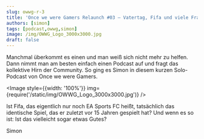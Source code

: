 ```yaml
---
slug: owwg-r-3
title: 'Once we were Gamers Relaunch #03 – Vatertag, Fifa und viele Fragen'
authors: [simon]
tags: [podcast,owwg,simon]
image: /img/OWWG_Logo_3000x3000.jpg
draft: false
---
```



Manchmal überkommt es einen und man weiß sich nicht mehr zu helfen. Dann nimmt man am besten einfach einen Podcast auf und fragt das kollektive Hirn der Community. So ging es Simon in diesem kurzen Solo-Podcast von Once we were Gamers.

<Image style={{width: '100%'}} img={require('/static/img/OWWG_Logo_3000x3000.jpg')} />

<!--truncate-->

Ist Fifa, das eigentlich nur noch EA Sports FC heißt, tatsächlich das identische Spiel, das er zuletzt vor 15 Jahren gespielt hat? Und wenn es so ist: Ist das vielleicht sogar etwas Gutes?

Simon

<ReactPlayer
    width="100%"
    height="50px"
    controls
    url='https://m10z.picnotes.de/OwwG/OwwG_Relaunch_03.mp3'
/>
